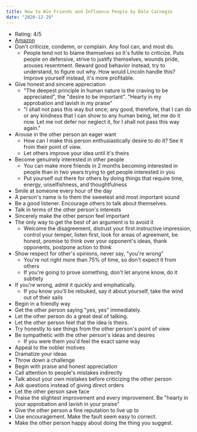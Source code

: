 ```yaml
---
title: How to Win Friends and Influence People by Dale Carnegie
date: "2020-12-29"
---
```


- Rating: 4/5
- [Amazon](https://www.amazon.com/gp/product/0671027034)
- Don't criticize, condemn, or complain. Any fool can, and most do.
  - People tend not to blame themselves so it's futile to criticize. Puts people on defensive, strive to justify themselves, wounds pride, arouses resentment. Reward good behavior instead, try to understand, to figure out why. How would Lincoln handle this? Improve yourself instead, it's more profitable.
- Give honest and sincere appreciation
  - "The deepest principle in human nature is the craving to be appreciated", the "desire to be important". "Hearty in my approbation and lavish in my praise"
  - "I shall not pass this way but once; any good, therefore, that I can do or any kindness that I can show to any human being, let me do it now. Let me not defer nor neglect it, for I shall not pass this way again."
- Arouse in the other person an eager want
  - How can I make this person enthusiastically desire to do it? See it from their point of view.
  - Let others improve your idea until it's theirs
- Become genuinely interested in other people
  - You can make more friends in 2 months becoming interested in people than in two years trying to get people interested in you
  - Put yourself out there for others by doing things that require time, energy, unselfishness, and thoughtfulness
- Smile at someone every hour of the day
- A person's name is to them the sweetest and most important sound
- Be a good listener. Encourage others to talk about themselves.
- Talk in terms of the other person's interests
- Sincerely make the other person feel important
- The only way to get the best of an argument is to avoid it
  - Welcome the disagreement, distrust your first instructive impression, control your temper, listen first, look for areas of agreement, be honest, promise to think over your opponent's ideas, thank opponents, postpone action to think
- Show respect for other's opinions, never say, "you're wrong"
  - You're not right more than 75% of time, so don't expect it from others
  - If you're going to prove something, don't let anyone know, do it subtlety
- If you're wrong, admit it quickly and emphatically.
  - If you know you'll be rebuked, say it about yourself, take the wind out of their sails
- Begin in a friendly way
- Get the other person saying "yes, yes" immediately.
- Let the other person do a great deal of talking.
- Let the other person feel that the idea is theirs.
- Try honestly to see things from the other person's point of view
- Be sympathetic with the other person's ideas and desires
  - If you were them you'd feel the exact same way
- Appeal to the nobler motives
- Dramatize your ideas
- Throw down a challenge
- Begin with praise and honest appreciation
- Call attention to people's mistakes indirectly
- Talk about your own mistakes before criticizing the other person
- Ask questions instead of giving direct orders
- Let the other person save face
- Praise the slightest improvement and every improvement. Be "hearty in your approbation and lavish in your praise"
- Give the other person a fine reputation to live up to
- Use encouragement. Make the fault seem easy to correct.
- Make the other person happy about doing the thing you suggest.
